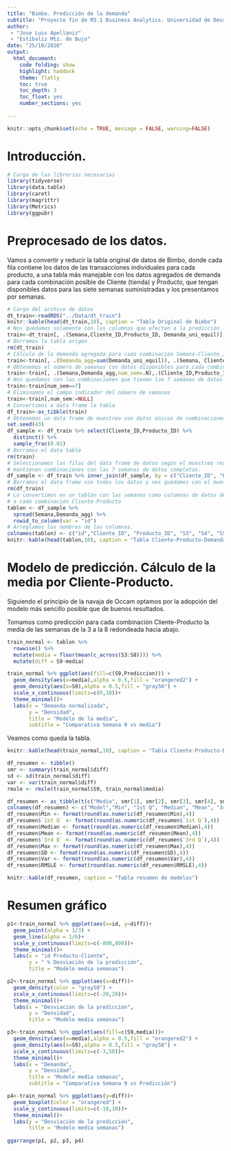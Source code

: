 ```yaml
---
title: "Bimbo. Predicción de la demanda"
subtitle: "Proyecto fin de M3.1 Business Analytics. Universidad de Deusto.                  Programa en Big Data y Business Intelligence"
author: 
 - "Jose Luis Apellaniz"
 - "Estíbaliz Mtz. de Bujo"
date: "25/10/2020"
output: 
  html_document:
    code folding: show
    highlight: haddock
    theme: flatly
    toc: true
    toc_depth: 3
    toc_float: yes
    number_sections: yes
    
---
```


```r
knitr::opts_chunk$set(echo = TRUE, message = FALSE, warning=FALSE)
```
# Introducción.

```r
# Carga de las librerías necesarias
library(tidyverse)
library(data.table)
library(caret)
library(magrittr)
library(Metrics)
library(ggpubr)
```

# Preprocesado de los datos.
Vamos a convertir y reducir la tabla original de datos de Bimbo, donde cada fila contiene los datos de las transacciones individuales para cada producto, a una tabla más manejable con los datos agregados de demanda para cada combinación posible de Cliente (tienda) y Producto, que tengan disponibles datos para las siete semanas suministradas y los presentamos por semanas.

```r
# Carga del archivo de datos
dt_train<-readRDS("../Data/dt_train")
knitr::kable(head(dt_train,10), caption = "Tabla Original de Bimbo")
# Nos quedamos solamente con las columnas que afectan a la predicción
train<-dt_train[, .(Semana,Cliente_ID,Producto_ID, Demanda_uni_equil)]
# Borramos la tabla origen
rm(dt_train)
# Cálculo de la demanda agregada para cada combinación Semana-Cliente_ID-Producto_ID
train<-train[, .(Demanda_agg=sum(Demanda_uni_equil)), .(Semana, Cliente_ID,Producto_ID)]
# Obtenemos el número de semanas con datos disponibles para cada combinación Cliente_ID-Producto_ID
train<-train[, .(Semana,Demanda_agg,num_sem=.N),.(Cliente_ID,Producto_ID)]
# Nos quedamos con las combinaciones que tienen las 7 semanas de datos
train<-train[num_sem==7]
# Eliminamos el campo indicador del número de semanas
train<-train[,num_sem:=NULL]
# Convertimos a data frame la tabla
df_train<-as_tibble(train)
# Obtenemos un data frame de muestreo con datos únicos de combinaciones Cliente-
set.seed(43)
df_sample <- df_train %>% select(Cliente_ID,Producto_ID) %>% 
  distinct() %>%
  sample_frac(0.01) 
# Borramos el data table
rm(train)
# Seleccionamos las filas del data frame de datos según el muestreo realizado de forma que se 
# mantienen combinaciones con las 7 semanas de datos completas.
df_sample <- df_train %>% inner_join(df_sample, by = c("Cliente_ID", "Producto_ID"))
# Borramos el data frame con todos los datos y nos quedamos con el muestreado
rm(df_train)
# Lo convertimos en un tablón con las semanas como columnas de datos de demanda y añadimos un id
# a cada combinación Cliente-Producto
tablon <- df_sample %>% 
  spread(Semana,Demanda_agg) %>% 
  rowid_to_column(var = "id")
# Arreglamos los nombres de las columnas.
colnames(tablon) <- c("id","Cliente_ID", "Producto_ID", "S3", "S4", "S5", "S6", "S7", "S8", "S9")
knitr::kable(head(tablon,10), caption = "Tabla Cliente-Producto-Demanda")
```

# Modelo de predicción. Cálculo de la media por Cliente-Producto.
Siguiendo el principio de la navaja de Occam optamos por la adopción del modelo más sencillo posible que de buenos resultados.

Tomamos como predicción para cada combinación Cliente-Producto la media de las semanas de la 3 a la 8 redondeada hacia abajo.

```r
train_normal <- tablon %>% 
  rowwise() %>% 
  mutate(media = floor(mean(c_across(S3:S8)))) %>% 
  mutate(diff = S9-media)

train_normal %>% ggplot(aes(fill=c(S9,Prediccion))) + 
  geom_density(aes(x=media),alpha = 0.5,fill = "orangered2") +
  geom_density(aes(x=S9),alpha = 0.5,fill = "gray50") +
  scale_x_continuous(limits=c(0,10))+
  theme_minimal()+
  labs(x = "Demanda normalizada",
       y = "Densidad",
       title = "Modelo de la media",
       subtitle = "Comparativa Semana 9 vs media") 

```


Veamos como queda la tabla.

```r
knitr::kable(head(train_normal,10), caption = "Tabla Cliente-Producto-Demanda")

df_resumen <- tibble() 
smr <- summary(train_normal$diff) 
sd <- sd(train_normal$diff)
var <- var(train_normal$diff)
rmsle <- rmsle(train_normal$S9, train_normal$media)

df_resumen <- as_tibble(t(c("Media", smr[1], smr[2], smr[3], smr[4], smr[5], smr[6], sd, var, rmsle)))
colnames(df_resumen) <- c("Model","Min", "1st Q", "Median", "Mean", "3rd Q", "Max", "SD", "Var", "RMSLE")
df_resumen$Min <- format(round(as.numeric(df_resumen$Min),4))
df_resumen$`1st Q` <- format(round(as.numeric(df_resumen$`1st Q`),4))
df_resumen$Median <- format(round(as.numeric(df_resumen$Median),4))
df_resumen$Mean <- format(round(as.numeric(df_resumen$Mean),4))
df_resumen$`3rd Q` <- format(round(as.numeric(df_resumen$`3rd Q`),4))
df_resumen$Max <- format(round(as.numeric(df_resumen$Max),4))
df_resumen$SD <- format(round(as.numeric(df_resumen$SD),4))
df_resumen$Var <- format(round(as.numeric(df_resumen$Var),4))
df_resumen$RMSLE <- format(round(as.numeric(df_resumen$RMSLE),4))

knitr::kable(df_resumen, caption = "Tabla resumen de modelos")
```
# Resumen gráfico

```r
p1<-train_normal %>% ggplot(aes(x=id, y=diff))+
  geom_point(alpha = 1/3) +
  geom_line(alpha = 1/6)+
  scale_y_continuous(limits=c(-800,800))+
  theme_minimal()+
  labs(x = "id Producto-Cliente",
       y = " % Desviación de la predicción",
       title = "Modelo media semanas")

p2<-train_normal %>% ggplot(aes(x=diff))+
  geom_density(color = "gray50") +
  scale_x_continuous(limits=c(-20,20))+
  theme_minimal()+
  labs(x = "Desviación de la predicción",
       y = "Densidad",
       title = "Modelo media semanas")

p3<-train_normal %>% ggplot(aes(fill=c(S9,media)))+
  geom_density(aes(x=media),alpha = 0.5,fill = "orangered2") +
  geom_density(aes(x=S9),alpha = 0.5,fill = "gray50") +
  scale_x_continuous(limits=c(-3,50))+
  theme_minimal()+
  labs(x = "Demanda",
       y = "Densidad",
       title = "Modelo media semanas",
       subtitle = "Comparativa Semana 9 vs Predicción")

p4<-train_normal %>% ggplot(aes(y=diff))+
  geom_boxplot(color = "orangered") +
  scale_y_continuous(limits=c(-10,10))+
  theme_minimal()+
  labs(y = "Desviación de la predicción",
       title = "Modelo media semanas")
  
ggarrange(p1, p2, p3, p4)
```

```r


```


